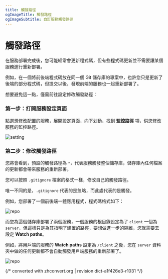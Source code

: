 ```yaml
---
title: 觸發路徑
ogImageTitle: 觸發路徑
ogImageSubtitle: 自訂服務觸發路徑
---
```


# 觸發路徑

在服務部署完成後，您可能經常會更新程式碼，但有些程式碼更新並不需要讓某個服務進行重新部署。

例如，在一個將前後端程式碼放在同一個 Git 儲存庫的專案中，也許您只是更新了後端的部分程式碼，但提交以後，發現前端的服務也一起重新部署了。

想要避免這一點，僅需前往設定修改觸發路徑：

### 第一步：打開服務設定頁面

點選想修改配置的服務，展開設定頁面，向下划動，找到 **監控路徑** 項，供您修改服務的監控路徑。

![setting](/deploy/watch-path/setting.zh-TW.png)

### 第二步：修改觸發路徑

您將會看到，預設的觸發路徑為 `*`，代表服務觸發整個儲存庫，儲存庫內任何檔案的更新都會帶來服務的重新部署。

您可以按照 `.gitignore` 檔案的格式一樣，修改自己的觸發路徑。

唯一不同的是，`.gitignore` 代表的是忽略，而此處代表的是觸發。

例如，您部署了一個前後端一體應用程式，程式碼格式如下：

![repo](/deploy/watch-path/repo.png)

而您為這個儲存庫部署了兩個服務，一個服務的根目錄設定為了 `client` 一個為 `server`，但這樣只是為其指明了建置的路徑，要想做進一步的隔離，您就需要去設定 **Watch paths**。

例如，將用戶端的服務的 **Watch paths** 設定為 `/client` 之後，您在 `server` 資料夾中做的任何更新都不會自動觸發用戶端服務的重新部署了。

![repo](/deploy/watch-path/save.zh-TW.png)

{/* converted with zhconvert.org | revision dict-a1f426e3-r1031 */}
